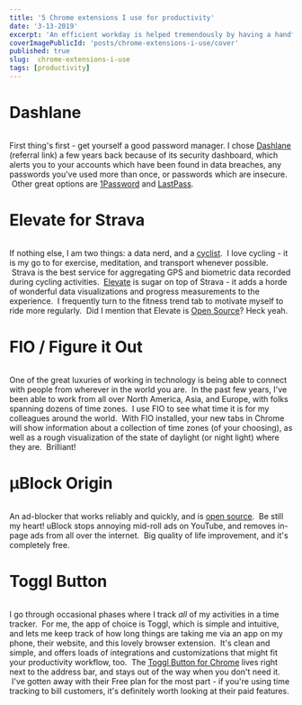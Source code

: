 ```yaml
---
title: '5 Chrome extensions I use for productivity'
date: '3-13-2019'
excerpt: 'An efficient workday is helped tremendously by having a handful of productivity boosters in your quiver. I use these extensions for Chrome to make my day a little nicer.'
coverImagePublicId: 'posts/chrome-extensions-i-use/cover'
published: true
slug:  chrome-extensions-i-use
tags: [productivity]
---
```


# Dashlane

<Image
  publicId="posts/chrome-extensions-i-use/dashlane"
  caption="Dashlane password manager Chrome Extension"
/>

First thing's first - get yourself a good password manager. I chose [Dashlane](https://www.dashlane.com/en/cs/mvKFbmiWCXxQ) (referral link) a few years back because of its security dashboard, which alerts you to your accounts which have been found in data breaches, any passwords you've used more than once, or passwords which are insecure.  Other great options are [1Password](https://1password.com/) and [LastPass](https://www.lastpass.com/).

# Elevate for Strava

<Image
  publicId="posts/chrome-extensions-i-use/elevate-for-strava"
  caption="Elevate helps me see how far I've ridden this year compared to years past."
/>

If nothing else, I am two things: a data nerd, and a [cyclist](https://www.instagram.com/p/Bqkko6CBtTu/).  I love cycling - it is my go to for exercise, meditation, and transport whenever possible.  Strava is the best service for aggregating GPS and biometric data recorded during cycling activities.  [Eleva](https://thomaschampagne.github.io/elevate/#/landing)[te](https://chrome.google.com/webstore/detail/elevate-for-strava/dhiaggccakkgdfcadnklkbljcgicpckn) is sugar on top of Strava - it adds a horde of wonderful data visualizations and progress measurements to the experience.  I frequently turn to the fitness trend tab to motivate myself to ride more regularly.  Did I mention that Elevate is [Open Source](https://github.com/thomaschampagne/elevate)? Heck yeah.

# FIO / Figure it Out

<Image
  publicId="posts/chrome-extensions-i-use/fio"
  caption="Screenshot of Figure It Out / FIO"
/>

One of the great luxuries of working in technology is being able to connect with people from wherever in the world you are.  In the past few years, I've been able to work from all over North America, Asia, and Europe, with folks spanning dozens of time zones.  I use FIO to see what time it is for my colleagues around the world.  With FIO installed, your new tabs in Chrome will show information about a collection of time zones (of your choosing), as well as a rough visualization of the state of daylight (or night light) where they are.  Brilliant!

# μBlock Origin

<Image
  publicId="posts/chrome-extensions-i-use/ublock"
  caption="uBlock Origin's README on GitHub"
/>

An ad-blocker that works reliably and quickly, and is [open source](https://github.com/gorhill/uBlock).  Be still my heart! uBlock stops annoying mid-roll ads on YouTube, and removes in-page ads from all over the internet.  Big quality of life improvement, and it's completely free.

# Toggl Button

<Image
  publicId="posts/chrome-extensions-i-use/toggl"
  caption="Toggl's use is simple: I use it as a timer for everything"
/>

I go through occasional phases where I track _all_ of my activities in a time tracker.  For me, the app of choice is Toggl, which is simple and intuitive, and lets me keep track of how long things are taking me via an app on my phone, their website, and this lovely browser extension.  It's clean and simple, and offers loads of integrations and customizations that might fit your productivity workflow, too.  The [Toggl Button for Chrome](https://chrome.google.com/webstore/detail/toggl-button-productivity/oejgccbfbmkkpaidnkphaiaecficdnfn) lives right next to the address bar, and stays out of the way when you don't need it.  I've gotten away with their Free plan for the most part - if you're using time tracking to bill customers, it's definitely worth looking at their paid features.
